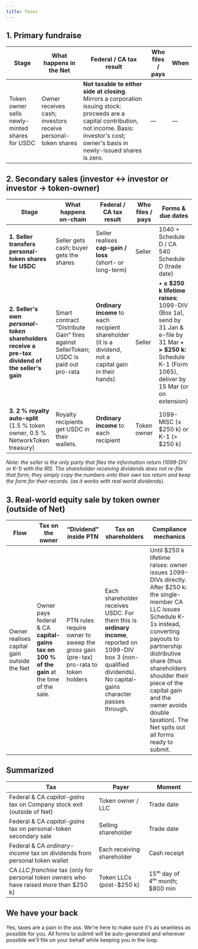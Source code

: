```yaml
---
title: Taxes
---
```


## 1. Primary fundraise

| Stage                                          | What happens in the Net                                      | Federal / CA tax result                                                                                                                                                                                | Who files / pays | When |
| ---------------------------------------------- | ------------------------------------------------------------ | ------------------------------------------------------------------------------------------------------------------------------------------------------------------------------------------------------ | ---------------- | ---- |
| Token owner sells newly-minted shares for USDC | Owner receives cash; investors receive personal-token shares | **Not taxable to either side at closing**. Mirrors a corporation issuing stock: proceeds are a capital contribution, not income. Basis: investor's cost; owner's basis in newly-issued shares is zero. | —                | —    |

## 2. Secondary sales (investor ↔ investor or investor → token-owner)

| Stage                                                                                             | What happens on-chain                                                                 | Federal / CA tax result                                                                                 | Who files / pays | Forms & due dates                                                                                                                                                    |
| ------------------------------------------------------------------------------------------------- | ------------------------------------------------------------------------------------- | ------------------------------------------------------------------------------------------------------- | ---------------- | -------------------------------------------------------------------------------------------------------------------------------------------------------------------- |
| **1. Seller transfers personal-token shares for USDC**                                            | Seller gets cash; buyer gets the shares                                               | Seller realises **cap-gain / loss** (short- or long-term)                                               | Seller           | 1040 + Schedule D / CA 540 Schedule D (trade date)                                                                                                                   |
| **2. Seller's own _personal-token_ shareholders receive a pre-tax dividend of the seller's gain** | Smart contract “Distribute Gain” fires against SellerToken; USDC is paid out pro-rata | **Ordinary income** to each recipient shareholder (it is a dividend, not a capital gain in their hands) | Seller           | • **≤ \$250 k lifetime raises:** 1099-DIV (Box 1a), send by 31 Jan & e-file by 31 Mar • **> \$250 k:** Schedule K-1 (Form 1065), deliver by 15 Mar (or on extension) |
| **3. 2 % royalty auto-split** (1.5 % token owner, 0.5 % NetworkToken treasury)                    | Royalty recipients get USDC in their wallets.                                         | **Ordinary income** to each recipient                                                                   | Token owner      | 1099-MISC (≤ \$250 k) or K-1 (> \$250 k)                                                                                                                             |

_Note: the seller is the only party that files the information return (1099-DIV or K-1) with the IRS. The shareholder receiving dividends does not re-file that form; they simply copy the numbers onto their own tax return and keep the form for their records. (as it works with real world dividends)._

## 3. Real-world equity sale by token owner (outside of Net)

| Flow                                        | Tax on the owner                                                                            | “Dividend” inside PTN                                                                 | Tax on shareholders                                                                                                                                                    | Compliance mechanics                                                                                                                                                                                                                                                                                                                       |
| ------------------------------------------- | ------------------------------------------------------------------------------------------- | ------------------------------------------------------------------------------------- | ---------------------------------------------------------------------------------------------------------------------------------------------------------------------- | ------------------------------------------------------------------------------------------------------------------------------------------------------------------------------------------------------------------------------------------------------------------------------------------------------------------------------------------ |
| Owner realises capital gain outside the Net | Owner pays federal & CA **capital-gains tax on 100 % of the gain** at the time of the sale. | PTN rules require owner to sweep the _gross_ gain (pre-tax) pro-rata to token holders | Each shareholder receives USDC. For them this is **ordinary income**, reported on 1099-DIV box 3 (non-qualified dividends). No capital-gains character passes through. | Until \$250 k lifetime raises: owner issues 1099-DIVs directly. After \$250 k: the single-member CA LLC issues Schedule K-1s instead, converting payouts to partnership distributive share (thus shareholders shoulder their piece of the capital gain and the owner avoids double taxation). The Net spits out all forms ready to submit. |

## Summarized

| Tax                                                                                       | Payer                      | Moment                           |
| ----------------------------------------------------------------------------------------- | -------------------------- | -------------------------------- |
| Federal & CA _capital-gains_ tax on Company stock exit (outside of Net)                   | Token owner / LLC          | Trade date                       |
| Federal & CA _capital-gains_ tax on personal-token secondary sale                         | Selling shareholder        | Trade date                       |
| Federal & CA _ordinary-income_ tax on dividends from personal token wallet                | Each receiving shareholder | Cash receipt                     |
| CA _LLC franchise_ tax (only for personal token owners who have raised more than \$250 k) | Token LLCs (post-\$250 k)  | 15ᵗʰ day of 4ᵗʰ month; \$800 min |

## We have your back

Yes, taxes are a pain in the ass. We're here to make sure it's as seamless as possible for you. All forms to submit will be auto-generated and wherever possible we'll file on your behalf while keeping you in the loop.
